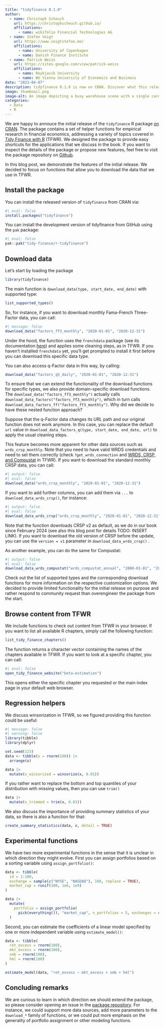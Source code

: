 ```yaml
---
title: "tidyfinance 0.1.0"
author:
  - name: Christoph Scheuch
    url: https://christophscheuch.github.io/
    affiliations:
      - name: wikifolio Financial Technologies AG
  - name: Stefan Voigt
    url: https://www.voigtstefan.me/
    affiliations:
      - name: University of Copenhagen
      - name: Danish Finance Institute
  - name: Patrick Weiss
    url: https://sites.google.com/view/patrick-weiss
    affiliations:
      - name: Reykjavik University
      - name: WU Vienna University of Economics and Business
date: "2023-04-07"
description: tidyfinance 0.1.0 is now on CRAN. Discover what this release includes. 
image: thumbnail.png
image-alt: An image depicting a busy warehouse scene with a single cardboard box on a conveyor belt, labeled 'tidyfinance' and no other text or stickers. In the background, workers in safety vests are sorting and scanning other packages amidst shelves filled with various boxes and logistics equipment, under a well-lit, organized, and efficient atmosphere. Created with DALL-E 3.
categories: 
  - Data
  - R
--- 
```


We are happy to annouce the initial release of the `tidyfinance` R package [on CRAN](https://cran.r-project.org/web/packages/tidyfinance/index.html). The package contains a set of helper functions for empirical research in financial economics, addressing a variety of topics covered in [Tidy Finance with R](../../r/index.qmd) (TFWR). We designed the package to provide easy shortcuts for the applications that we discuss in the book. If you want to inspect the details of the package or propose new features, feel free to visit the package repository on [Github](https://github.com/tidy-finance/r-tidyfinance).

In this blog post, we demonstrate the features of the initial release. We decided to focus on functions that allow you to download the data that we use in TFWR. 

## Install the package

You can install the released version of `tidyfinance` from CRAN via:

```r
#| eval: false
install.packages("tidyfinance")
```

You can install the development version of tidyfinance from GitHub using the `pak` package:

```r
#| eval: false
pak::pak("tidy-finance/r-tidyfinance")
```

## Download data 

Let's start by loading the package

```r
library(tidyfinance)
```

The main function is `download_data(type, start_date, end_date)` with supported type:
```r
list_supported_types()
```

So, for instance, if you want to download monthly Fama-French Three-Factor data, you can call:
```r
#| message: false
download_data("factors_ff3_monthly", "2020-01-01", "2020-12-31")
```

Under the hood, the function uses the `frenchdata` package (see its documentation [here](https://cran.r-project.org/web/packages/frenchdata/index.html)) and applies some cleaning steps, as in TFWR. If you haven't installed `frenchdata` yet, you'll get prompted to install it first before you can download this specific data type. 

You can also access q-Factor data in this way, by calling:

```r
download_data("factors_q5_daily", "2020-01-01", "2020-12-31")
```

To ensure that we can extend the functionality of the download functions for specific types, we also provide domain-specific download functions. The `download_data("factors_ff3_monthly")` actually calls `download_data_factors("factors_ff3_monthly")`, which in turn calls `download_data_factors_ff("factors_ff3_monthly")`. Why did we decide to have these nested function approach?

Suppose that the q-Factor data changes its URL path and our original function does not work anymore. In this case, you can replace the default `url` value in `download_data_factors_q(type, start_date, end_date, url)` to apply the usual cleaning steps. 

This feature becomes more apparent for other data sources such as `wrds_crsp_monthly`. Note that you need to have valid WRDS credentials and need to set them correctly (check `?get_wrds_connection` and [WRDS, CRSP, and Compustat](../../r/wrds-crsp-and-compustat) in TFWR). If you want to download the standard monthly CRSP data, you can call:

```r
#| output: false
#| eval: false
download_data("wrds_crsp_monthly", "2020-01-01", "2020-12-31")
```

If you want to add further columns, you can add them via `...` to `download_data_wrds_crsp()`, for instance:

```r
#| output: false
#| eval: false
download_data_wrds_crsp("wrds_crsp_monthly", "2020-01-01", "2020-12-31", mthvol)
```

Note that the function downloads CRSP v2 as default, as we do in our book since February 2024 (see also this blog post for details TODO: INSERT LINK). If you want to download the old version of CRSP before the update, you can use the `version = v1` parameter in `download_data_wrds_crsp()` . 

As another example, you can do the same for Compustat:

```r
#| output: false
#| eval: false
download_data_wrds_compustat("wrds_compustat_annual", "2000-01-01", "2020-12-31", acoxar, amc, aldo)
```

Check out the list of supported types and the corresponding download functions for more information on the respective customization options. We decided to provide limited functionality for the initial release on purpose and rather respond to community request than overengineer the package from the start.  

## Browse content from TFWR

We include functions to check out content from TFWR in your browser. If you want to list all available R chapters, simply call the following function:

```r
list_tidy_finance_chapters()
```

The function returns a character vector containing the names of the chapters available in TFWR. If you want to look at a specific chapter, you can call:

```r
#| eval: false
open_tidy_finance_website("beta-estimation")
```

This opens either the specific chapter you requested or the main index page in your default web browser. 

## Regression helpers

We discuss winsorization in TFWR, so we figured providing this function could be useful:

```r
#| message: false
#| warning: false
library(tibble)
library(dplyr)

set.seed(123)
data <- tibble(x = rnorm(100)) |> 
  arrange(x)

data |> 
  mutate(x_winsorized = winsorize(x, 0.01))
```

If you rather want to replace the bottom and top quantiles of your distribution with missing values, then you can use `trim()`

```r
data |> 
  mutate(x_trimmed = trim(x, 0.01))
```

We also discuss the importance of providing summary statistics of your data, so there is also a function for that:

```r
create_summary_statistics(data, x, detail = TRUE)
```

## Experimental functions

We have two more experimental functions in the sense that it is unclear in which direction they might evolve. First you can assign portfolios based on a sorting variable using `assign_portfolio()`:

```r
data <- tibble(
  id = 1:100,
  exchange = sample(c("NYSE", "NASDAQ"), 100, replace = TRUE),
  market_cap = runif(100, 1e6, 1e9)
)

data |> 
  mutate(
    portfolio = assign_portfolio(
      pick(everything()), "market_cap", n_portfolios = 5, exchanges = c("NYSE"))
  )
```

Second, you can estimate the coefficients of a linear model specified by one or more independent variable using `estimate_model()`:

```r
data <- tibble(
  ret_excess = rnorm(100),
  mkt_excess = rnorm(100),
  smb = rnorm(100),
  hml = rnorm(100)
)

estimate_model(data, "ret_excess ~ mkt_excess + smb + hml")
```

## Concluding remarks

We are curious to learn in which direction we should extend the package, so please consider opening an issue in the [package repository](https://github.com/tidy-finance/r-tidyfinance/issues). For instance, we could support more data sources, add more parameters to the `download_*` family of functions, or we could put more emphasis on the generality of portfolio assignment or other modeling functions. 
